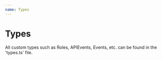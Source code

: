 ```yaml
---
name: Types
---
```


# Types

All custom types such as Roles, APIEvents, Events, etc. can be found in the 'types.ts' file.
